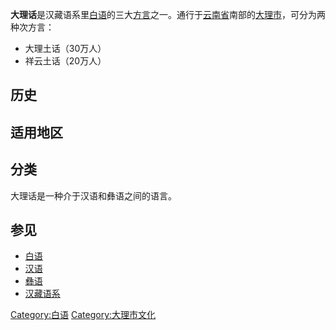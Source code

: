 {{unreferenced|time=2011-04-22T01:53:55+00:00}}
{{Infobox Language
|name= 大理话
|nativename= 
|states= [[中華人民共和國|中華人民共和國]]
|region= {{PRC}}[[雲南省|雲南省]][[紅河哈尼族彝族自治州|紅河哈尼族彝族自治州]][[大理市|大理市]]
|speakers= 
|familycolor= 漢藏語系
|fam1= [[漢藏語系|漢藏語系]]
|fam2= [[白語|白語]]
|fam3= 
|nation= 無
|agency= 無
|iso1=
|iso2b=|iso2t=
|iso3=
|iso6= }}
'''大理话'''是汉藏语系里[[白语|白语]]的三大[[方言|方言]]之一。通行于[[云南省|云南省]]南部的[[大理市|大理市]]，可分为两种次方言：

* 大理土话（30万人）
* 祥云土话（20万人）

==历史==

==适用地区==

==分类==
大理话是一种介于汉语和彝语之间的语言。

==参见==
* [[白语|白语]]
* [[汉语|汉语]]
* [[彝语|彝语]]
* [[汉藏语系|汉藏语系]]

[[Category:白语|Category:白语]]
[[Category:大理市文化|Category:大理市文化]]